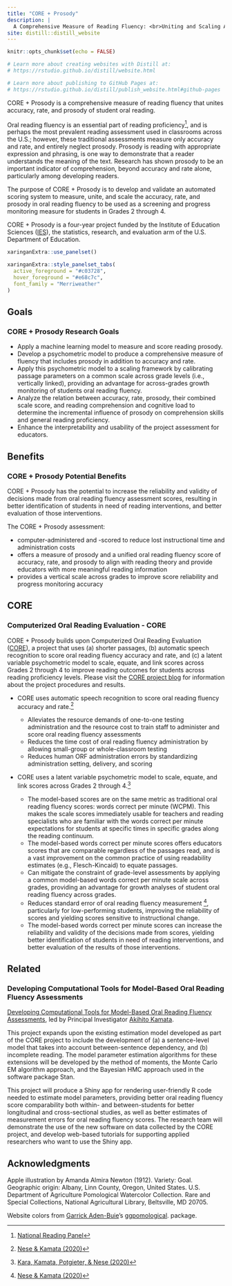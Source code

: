 ```yaml
---
title: "CORE + Prosody"
description: |
  A Comprehensive Measure of Reading Fluency: <br>Uniting and Scaling Accuracy, Rate, and Prosody
site: distill::distill_website
---
```


```r
knitr::opts_chunk$set(echo = FALSE)

# Learn more about creating websites with Distill at:
# https://rstudio.github.io/distill/website.html

# Learn more about publishing to GitHub Pages at:
# https://rstudio.github.io/distill/publish_website.html#github-pages

```

CORE + Prosody is a comprehensive measure of reading fluency that unites accuracy, rate, and prosody of student oral reading. 

Oral reading fluency is an essential part of reading proficiency^[[National Reading Panel](https://www.nichd.nih.gov/sites/default/files/publications/pubs/nrp/Documents/report.pdf)], and is perhaps the most prevalent reading assessment used in classrooms across the U.S.; however, these traditional assessments measure only accuracy and rate, and entirely neglect prosody. Prosody is reading with appropriate expression and phrasing, is one way to demonstrate that a reader understands the meaning of the text. Research has shown prosody to be an important indicator of comprehension, beyond accuracy and rate alone, particularly among developing readers.

The purpose of CORE + Prosody is to develop and validate an automated scoring system to measure, unite, and scale the accuracy, rate, and prosody in oral reading fluency to be used as a screening and progress monitoring measure for students in Grades 2 through 4. 

CORE + Prosody is a four-year project funded by the Institute of Education Sciences ([IES](https://ies.ed.gov/)), the statistics, research, and evaluation arm of the U.S. Department of Education.


```r
xaringanExtra::use_panelset()

xaringanExtra::style_panelset_tabs(
  active_foreground = "#c03728",
  hover_foreground = "#e68c7c",
  font_family = "Merriweather"
)
```

::::: {.panelset}

::: {.panel}

## Goals {.panel-name}

### CORE + Prosody Research Goals

* Apply a machine learning model to measure and score reading prosody.
* Develop a psychometric model to produce a comprehensive measure of fluency that includes prosody in addition to accuracy and rate.
* Apply this psychometric model to a scaling framework by calibrating passage parameters on a common scale across grade levels (i.e., vertically linked), providing an advantage for across-grades growth monitoring of students oral reading fluency.
* Analyze the relation between accuracy, rate, prosody, their combined scale score, and reading comprehension and cognitive load to determine the incremental influence of prosody on comprehension skills and general reading proficiency.
* Enhance the interpretability and usability of the project assessment for educators.

:::

::: {.panel}

## Benefits {.panel-name}

### CORE + Prosody Potential Benefits

CORE + Prosody has the potential to increase the reliability and validity of decisions made from oral reading fluency assessment scores, resulting in better identification of students in need of reading interventions, and better evaluation of those interventions.

The CORE + Prosody assessment:

* computer-administered and -scored to reduce lost instructional time and administration costs
* offers a measure of prosody and a unified oral reading fluency score of accuracy, rate, and prosody to align with reading theory and provide educators with more meaningful reading information
* provides a vertical scale across grades to improve score reliability and progress monitoring accuracy

:::

::: {.panel}

## CORE {.panel-name}

### Computerized Oral Reading Evaluation - CORE

CORE + Prosody builds upon Computerized Oral Reading Evaluation ([CORE](https://ies.ed.gov/funding/grantsearch/details.asp?ID=1492)), a project that uses (a) shorter passages, (b) automatic speech recognition to score oral reading fluency accuracy and rate, and (c) a latent variable psychometric model to scale, equate, and link scores across Grades 2 through 4 to improve reading outcomes for students across reading proficiency levels. Please visit the [CORE project blog](https://jnese.github.io/core-blog/) for information about the project procedures and results.

* CORE uses automatic speech recognition to score oral reading fluency accuracy and rate.^[[Nese & Kamata (2020)](https://psycnet.apa.org/record/2020-81606-001)]

  + Alleviates the resource demands of one-to-one testing administration and the resource cost to train staff to administer and score oral reading fluency assessments
  + Reduces the time cost of oral reading fluency administration by allowing small-group or whole-classroom testing
  + Reduces human ORF administration errors by standardizing administration setting, delivery, and scoring

* CORE uses a latent variable psychometric model to scale, equate, and link scores across Grades 2 through 4.^[[Kara, Kamata, Potgieter, & Nese (2020)](https://eric.ed.gov/?q=nese&ff1=autNese%2c+Joseph+F.+T.&id=EJ1263708)]

  + The model-based scores are on the same metric as traditional oral reading fluency scores: words correct per minute (WCPM). This makes the scale scores immediately usable for teachers and reading specialists who are familiar with the words correct per minute expectations for students at specific times in specific grades along the reading continuum. 
  + The model-based words correct per minute scores offers educators scores that are comparable regardless of the passages read, and is a vast improvement on the common practice of using readability estimates (e.g., Flesch-Kincaid) to equate passages.
  + Can mitigate the constraint of grade-level assessments by applying a common model-based words correct per minute scale across grades, providing an advantage for growth analyses of student oral reading fluency across grades. 
  + Reduces standard error of oral reading fluency measurement ^[[Nese & Kamata (2020)](https://eric.ed.gov/?q=nese&ff1=autNese%2c+Joseph+F.+T.&id=ED608204)], particularly for low-performing students, improving the reliability of scores and yielding scores sensitive to instructional change. 
  + The model-based words correct per minute scores can increase the reliability and validity of the decisions made from scores, yielding better identification of students in need of reading interventions, and better evaluation of the results of those interventions.

:::

::: {.panel}

## Related {.panel-name}

### Developing Computational Tools for Model-Based Oral Reading Fluency Assessments

[Developing Computational Tools for Model-Based Oral Reading Fluency Assessments]( https://ies.ed.gov/funding/grantsearch/details.asp?ID=3410), led by Principal Investigator [Akihito Kamata](https://www.smu.edu/simmons/About-Us/Directory/Center-On-Research-Evaluation/Kamata).

This project expands upon the existing estimation model developed as part of the CORE project to include the development of (a) a sentence-level model that takes into account between-sentence dependency, and (b) incomplete reading. The model parameter estimation algorithms for these extensions will be developed by the method of moments, the Monte Carlo EM algorithm approach, and the Bayesian HMC approach used in the software package Stan.

This project will produce a Shiny app for rendering user-friendly R code needed to estimate model parameters, providing better oral reading fluency score comparability both within- and between-students for better longitudinal and cross-sectional studies, as well as better estimates of measurement errors for oral reading fluency scores. The research team will demonstrate the use of the new software on data collected by the CORE project, and develop web-based tutorials for supporting applied researchers who want to use the Shiny app.

:::

:::::

## Acknowledgments {.appendix}

Apple illustration by Amanda Almira Newton (1912). Variety: Goal. Geographic origin: Albany, Linn County, Oregon, United States. U.S. Department of Agriculture Pomological Watercolor Collection. Rare and Special Collections, National Agricultural Library, Beltsville, MD 20705. 

Website colors from [Garrick Aden-Buie](https://www.garrickadenbuie.com/)'s [ggpomological](https://github.com/gadenbuie/ggpomological). package.